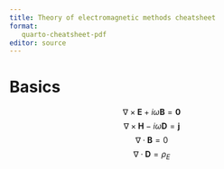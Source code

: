 ```yaml
---
title: Theory of electromagnetic methods cheatsheet
format:
   quarto-cheatsheet-pdf
editor: source
---
```


# Basics

::: {.cheat title="Maxwell"}
$$
\nabla \times \mathbf{E} + i\omega \mathbf{B}  = \mathbf{0}
$$
$$
\nabla \times \mathbf{H} - i\omega \mathbf{D}  = \mathbf{j}
$$
$$
\nabla \cdot \mathbf{B} = 0
$$
$$
\nabla \cdot \mathbf{D} = \rho_E
$$
:::
